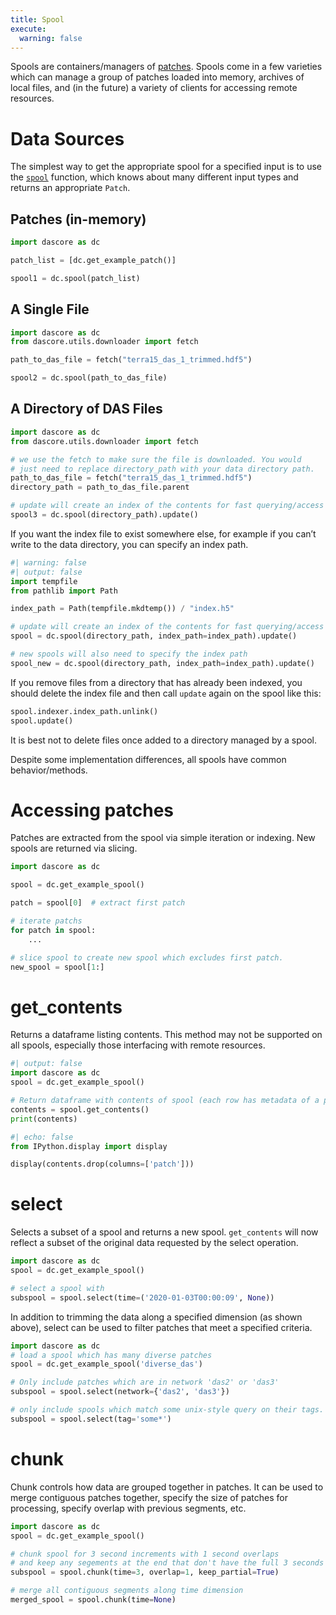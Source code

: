 ```yaml
---
title: Spool
execute:
  warning: false
---
```


Spools are containers/managers of [patches](patch.qmd). Spools come in a few varieties which can manage a group of patches loaded into memory, archives of local files, and (in the future) a variety of clients for accessing remote resources.

# Data Sources

The simplest way to get the appropriate spool for a specified input is to use the [`spool`](`dascore.spool`) function, which knows about many different input types and returns an appropriate `Patch`.

## Patches (in-memory)

```python
import dascore as dc

patch_list = [dc.get_example_patch()]

spool1 = dc.spool(patch_list)
```

## A Single File

```python
import dascore as dc
from dascore.utils.downloader import fetch

path_to_das_file = fetch("terra15_das_1_trimmed.hdf5")

spool2 = dc.spool(path_to_das_file)
```

## A Directory of DAS Files

```python
import dascore as dc
from dascore.utils.downloader import fetch

# we use the fetch to make sure the file is downloaded. You would
# just need to replace directory_path with your data directory path.
path_to_das_file = fetch("terra15_das_1_trimmed.hdf5")
directory_path = path_to_das_file.parent

# update will create an index of the contents for fast querying/access
spool3 = dc.spool(directory_path).update()
```

If you want the index file to exist somewhere else, for example if you can't write to the data directory, you can specify an index path.

```python
#| warning: false
#| output: false
import tempfile
from pathlib import Path

index_path = Path(tempfile.mkdtemp()) / "index.h5"

# update will create an index of the contents for fast querying/access
spool = dc.spool(directory_path, index_path=index_path).update()

# new spools will also need to specify the index path
spool_new = dc.spool(directory_path, index_path=index_path).update()
```

:::{.callout-warning}
If you remove files from a directory that has already been indexed, you should delete the index file and then call `update` again on the spool like this:

```python
spool.indexer.index_path.unlink()
spool.update()
```

It is best not to delete files once added to a directory managed by a spool.
:::

Despite some implementation differences, all spools have common behavior/methods.

# Accessing patches

Patches are extracted from the spool via simple iteration or indexing. New
spools are returned via slicing.

```python
import dascore as dc

spool = dc.get_example_spool()

patch = spool[0]  # extract first patch

# iterate patchs
for patch in spool:
    ...

# slice spool to create new spool which excludes first patch.
new_spool = spool[1:]
```

# get_contents

Returns a dataframe listing contents. This method may not be supported on all spools, especially those interfacing with remote resources.

```python
#| output: false
import dascore as dc
spool = dc.get_example_spool()

# Return dataframe with contents of spool (each row has metadata of a patch)
contents = spool.get_contents()
print(contents)
```

```python
#| echo: false
from IPython.display import display

display(contents.drop(columns=['patch']))
```

# select

Selects a subset of a spool and returns a new spool. `get_contents` will now
reflect a subset of the original data requested by the select operation.

```python
import dascore as dc
spool = dc.get_example_spool()

# select a spool with
subspool = spool.select(time=('2020-01-03T00:00:09', None))
```

In addition to trimming the data along a specified dimension (as shown above),
select can be used to filter patches that meet a specified criteria.


```python
import dascore as dc
# load a spool which has many diverse patches
spool = dc.get_example_spool('diverse_das')

# Only include patches which are in network 'das2' or 'das3'
subspool = spool.select(network={'das2', 'das3'})

# only include spools which match some unix-style query on their tags.
subspool = spool.select(tag='some*')
```

# chunk

Chunk controls how data are grouped together in patches. It can be used to merge contiguous patches together, specify the size of patches for processing, specify overlap with previous segments, etc.

```python
import dascore as dc
spool = dc.get_example_spool()

# chunk spool for 3 second increments with 1 second overlaps
# and keep any segements at the end that don't have the full 3 seconds
subspool = spool.chunk(time=3, overlap=1, keep_partial=True)

# merge all contiguous segments along time dimension
merged_spool = spool.chunk(time=None)
```
